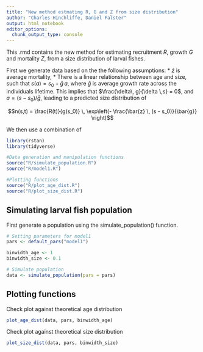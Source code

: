 ```yaml
---
title: "New method estmating R, G and Z from size distribution"
author: "Charles Hinchliffe, Daniel Falster"
output: html_notebook
editor_options: 
  chunk_output_type: console
---
```




This .rmd contains the new method for estimating recruitment $R$, growth $G$ and mortality $Z$, from a size distribution of larval fishes.

First we generate data based on the the following assumptions:
* $\bar{z}$ is average mortality,
* There is a linear relationship between age and size, such that $s(a) = s_0 + \bar{g}\, a,$ where $\bar{g}$ is average growth rate across the individuals lifetime. 
This implies that $\frac{\delta\, g}{\delta \,s} = 0$, and $a = (s - s_0)/\bar{g}$, leading to a predicted size distribution of 

$$n(s,t) = \frac{R(t)}{g(s_0)} \, \exp\left(- \frac{\bar{z} \, (s - s_0)}{\bar{g}} \right)$$

We then use a combination of

```r
library(rstan)
library(tidyverse)

#Data generation and manipulation functions
source("R/simulate_population.R")
source("R/model1.R")

#Plotting functions
source("R/plot_age_dist.R")
source("R/plot_size_dist.R")
```

## Simulating larval fish population 
First generate a population using the simulate_population() function.
```r
# Setting parameters for model1
pars <- default_pars("model1")

binwidth_age <- 1
binwidth_size <- 0.1

# Simulate population
data <- simulate_population(pars = pars)
```

## Plotting functions
Check plot against theoretical age distribution
```r
plot_age_dist(data, pars, binwidth_age)
```

Check plot against theoretical size distribution
```r
plot_size_dist(data, pars, binwidth_size)
```
